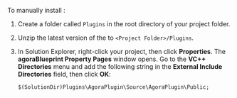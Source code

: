 <PlatformWrapper platform="unreal">

To manually install <Vpd k="SDK" />:

1. Create a folder called `Plugins` in the root directory of your project folder.

1. Unzip the latest version of the [<Vpd k="SDK" />](/sdks) to `<Project Folder>/Plugins`.

1. In Solution Explorer, right-click your project, then click **Properties**. The **agoraBlueprint Property Pages** window opens. Go to the **VC++ Directories** menu and add the following string in the **External Include Directories** field, then click **OK**:

    ```
    $(SolutionDir)Plugins\AgoraPlugin\Source\AgoraPlugin\Public;
    ```

</PlatformWrapper>
